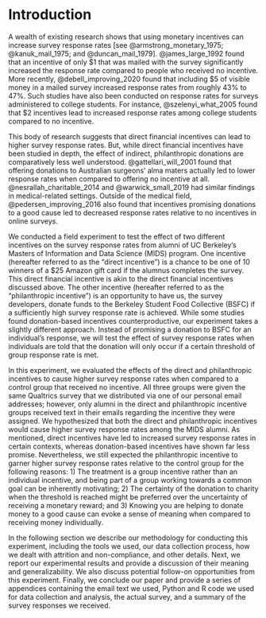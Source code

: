 # Introduction

A wealth of existing research shows that using monetary incentives can increase survey response rates [see @armstrong_monetary_1975; @kanuk_mail_1975; and @duncan_mail_1979]. @james_large_1992 found that an incentive of only \$1 that was mailed with the survey significantly increased the response rate compared to people who received no incentive.  More recently, @debell_improving_2020 found that including \$5 of visible money in a mailed survey increased response rates from roughly 43% to 47%.  Such studies have also been conducted on response rates for surveys administered to college students.  For instance, @szelenyi_what_2005 found that \$2 incentives lead to increased response rates among college students compared to no incentive.

This body of research suggests that direct financial incentives can lead to higher survey response rates.  But, while direct financial incentives have been studied in depth, the effect of indirect, philanthropic donations are comparatively less well understood.  @gattellari_will_2001 found that offering donations to Australian surgeons’ alma maters actually led to lower response rates when compared to offering no incentive at all.  @nesrallah_charitable_2014 and @warwick_small_2019 had similar findings in medical-related settings.  Outside of the medical field, @pedersen_improving_2016 also found that incentives promising donations to a good cause led to decreased response rates relative to no incentives in online surveys.

We conducted a field experiment to test the effect of two different incentives on the survey response rates from alumni of UC Berkeley’s Masters of Information and Data Science (MIDS) program.  One incentive (hereafter referred to as the “direct incentive”) is a chance to be one of 10 winners of a $25 Amazon gift card if the alumnus completes the survey.  This direct financial incentive is akin to the direct financial incentives discussed above.  The other incentive (hereafter referred to as the “philanthropic incentive”) is an opportunity to have us, the survey developers, donate funds to the Berkeley Student Food Collective (BSFC) if a sufficiently high survey response rate is achieved.  While some studies found donation-based incentives counterproductive, our experiment takes a slightly different approach.  Instead of promising a donation to BSFC for an individual’s response, we will test the effect of survey response rates when individuals are told that the donation will only occur if a certain threshold of group response rate is met.

In this experiment, we evaluated the effects of the direct and philanthropic incentives to cause higher survey response rates when compared to a control group that received no incentive.  All three groups were given the same Qualtrics survey that we distributed via one of our personal email addresses; however, only alumni in the direct and philanthropic incentive groups received text in their emails regarding the incentive they were assigned.  We hypothesized that both the direct and philanthropic incentives would cause higher survey response rates among the MIDS alumni.  As mentioned, direct incentives have led to increased survey response rates in certain contexts, whereas donation-based incentives have shown far less promise.  Nevertheless, we still expected the philanthropic incentive to garner higher survey response rates relative to the control group for the following reasons: 1) The treatment is a group incentive rather than an individual incentive, and being part of a group working towards a common goal can be inherently motivating; 2) The certainty of the donation to charity when the threshold is reached might be preferred over the uncertainty of receiving a monetary reward; and 3) Knowing you are helping to donate money to a good cause can evoke a sense of meaning when compared to receiving money individually.

In the following section we describe our methodology for conducting this experiment, including the tools we used, our data collection process, how we dealt with attrition and non-compliance, and other details.  Next, we report our experimental results and provide a discussion of their meaning and generalizability.  We also discuss potential follow-on opportunities from this experiment.  Finally, we conclude our paper and provide a series of appendices containing the email text we used, Python and R code we used for data collection and analysis, the actual survey, and a summary of the survey responses we received.
